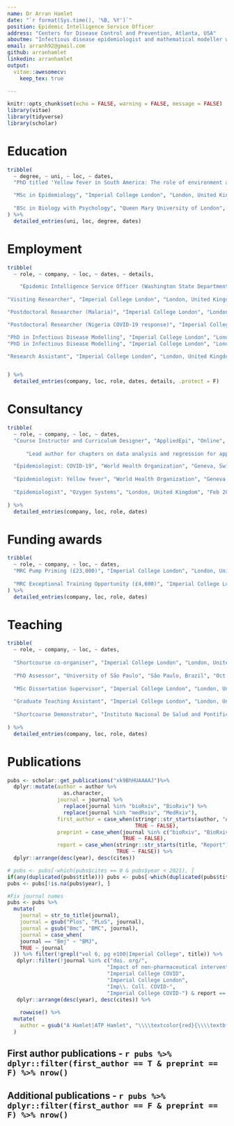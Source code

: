 ```yaml
---
name: Dr Arran Hamlet
date: "`r format(Sys.time(), '%B, %Y')`"
position: Epidemic Intelligence Service Officer
address: "Centers for Disease Control and Prevention, Atlanta, USA"
aboutme: "Infectious disease epidemiologist and mathematical modeller with extensive experience in data analysis and statistical/mechanistic modelling to inform outbreak response and public health policy."
email: arranh92@gmail.com
github: arranhamlet
linkedin: arranhamlet
output: 
  vitae::awesomecv:
    keep_tex: true
    
---
```


```r
knitr::opts_chunk$set(echo = FALSE, warning = FALSE, message = FALSE)
library(vitae)
library(tidyverse)
library(scholar)
```

# Education

```r
tribble(
  ~ degree, ~ uni, ~ loc, ~ dates,
  "PhD titled 'Yellow fever in South America: The role of environment and host on transmission dynamics'", "Imperial College London", "London, United Kingdom", "Jan 2017-Jan 2020",

  "MSc in Epidemiology", "Imperial College London", "London, United Kingdom", "Oct 2014-Oct 2015",
  
  "BSc in Biology with Psychology", "Queen Mary University of London", "London, United Kingdom", "Sep 2011-May 2014"
) %>% 
  detailed_entries(uni, loc, degree, dates)
```

# Employment

```r
tribble(
  ~ role, ~ company, ~ loc, ~ dates, ~ details,

    "Epidemic Intelligence Service Officer (Washington State Department of Health)", "Centers for Disease Control and Prevention", "Seattle, USA", "July 2022-", "Responsible for leading outbreak investigations, designing and conducting epidemiological analysis, evaluating disease surveillance and establishing public health policy.",
  
"Visiting Researcher", "Imperial College London", "London, United Kingdom", "Jun 2022-", "Visiting researcher for mathematical and statistical modelling of malaria and yellow fever.",

"Postdoctoral Researcher (Malaria)", "Imperial College London", "London, United Kingdom", "Jan 2020-Jun 2022", "Involved in a variety of projects assessing the public health impact of various control measures on the burden of malaria across Africa using mechanistic transmission models.",

"Postdoctoral Researcher (Nigeria COVID-19 response)", "Imperial College London", "London, United Kingdom", "Apr 2020-Dec 2020", "Lead researcher for Imperial College London's data analytics and modelling support for the Nigerian Government.",

"PhD in Infectious Disease Modelling", "Imperial College London", "London, United Kingdom", "Jan 2017 - Jan 2020", "PhD thesis titled 'Yellow fever in South America: The role of environment and host on transmission dynamics'.",
"PhD in Infectious Disease Modelling", "Imperial College London", "London, United Kingdom", "Jan 2017 - Jan 2020", "Explored the role of climate, landcover and zoonotic reservoirs on the distribution of yellow fever in South America.",

"Research Assistant", "Imperial College London", "London, United Kingdom", "Oct 2015 - Dec 2016", "Outbreak analysis and response for the 2015-2016 yellow fever outbreak in Angola and the Democratic Republic of the Congo working with the World Health Organization (WHO) and investigating the impact of climate on yellow fever transmission."


) %>% 
  detailed_entries(company, loc, role, dates, details, .protect = F)
```
\newpage
# Consultancy
```r
tribble(
  ~ role, ~ company, ~ loc, ~ dates,
  "Course Instructor and Curriculum Designer", "AppliedEpi", "Online", "Jan 2022 - ", 
  
      "Lead author for chapters on data analysis and regression for applied epidemiologists", "AppliedEpi", "Online", "Jan 2022 - ", 

  "Epidemiologist: COVID-19", "World Health Organization", "Geneva, Switzerland", "Feb 2020 - Apr 2020", 
  
  "Epidemiologist: Yellow fever", "World Health Organization", "Geneva, Switzerland", "Jul 2016 - Sep 2016",
  
  "Epidemiologist", "Ozygen Systems", "London, United Kingdom", "Feb 2016 - Mar 2016"
  
) %>% 
  detailed_entries(company, loc, role, dates)
```

# Funding awards
```r
tribble(
  ~ role, ~ company, ~ loc, ~ dates,
  "MRC Pump Priming (£23,000)", "Imperial College London", "London, United Kingdom", "Nov 2019", 
  
  "MRC Exceptional Training Opportunity (£4,600)", "Imperial College London", "London, United Kingdom", "Oct 2017/Aug 2018/Jun 2019"
) %>% 
  detailed_entries(company, loc, role, dates)
```

# Teaching
```r
tribble(
  ~ role, ~ company, ~ loc, ~ dates,
  
  "Shortcourse co-organiser", "Imperial College London", "London, United Kingdom", "Jan 2021 - Sep 2021",
  
  "PhD Assessor", "University of São Paulo", "São Paulo, Brazil", "Oct 2020-Jun 2023", 
  
  "MSc Dissertation Supervisor", "Imperial College London", "London, United Kingdom", "May 2020 - Oct 2020",
  
  "Graduate Teaching Assistant", "Imperial College London", "London, United Kingdom", "Jan 2017 - Jun 2022",
  
  "Shortcourse Demonstrator", "Instituto Nacional De Salud and Pontificia Universidad Javeriana", "Bogota, Colombia", "Jun 2019", 
 
) %>% 
  detailed_entries(company, loc, role, dates)
```
  

# Publications
```r
pubs <- scholar::get_publications("xk9BhHUAAAAJ")%>%
  dplyr::mutate(author = author %>%
                  as.character,
                journal = journal %>%
                  replace(journal %in% "bioRxiv", "BioRxiv") %>%
                  replace(journal %in% "medRxiv", "MedRxiv"),
                first_author = case_when(stringr::str_starts(author, "A Hamlet|ATP Hamlet") ~ TRUE,
                                         TRUE ~ FALSE),
                preprint = case_when(journal %in% c("bioRxiv", "BioRxiv", "MedRxiv", "medRxiv", "") ~ TRUE,
                                     TRUE ~ FALSE),
                report = case_when(stringr::str_starts(title, "Report") ~ TRUE,
                                   TRUE ~ FALSE)) %>%
  dplyr::arrange(desc(year), desc(cites))

# pubs <- pubs[-which(pubs$cites == 0 & pubs$year < 2021), ]
if(any(duplicated(pubs$title))) pubs <- pubs[-which(duplicated(pubs$title)), ]
pubs <- pubs[!is.na(pubs$year), ]

#Fix journal names
pubs <- pubs %>%
  mutate(
    journal = str_to_title(journal),
    journal = gsub("Plos", "PLoS", journal),
    journal = gsub("Bmc", "BMC", journal),
    journal = case_when(
    journal == "Bmj" ~ "BMJ",
    TRUE ~ journal
  )) %>% filter(!grepl("vol 6, pg e100|Imperial College", title)) %>%
   dplyr::filter(!journal %in% c("doi. org/",
                                "Impact of non-pharmaceutical interventions (NPIs) to reduce COVID",
                                "Imperial College COVID",
                                "Imperial College London",
                                "Imp\\. Coll. COVID-",
                                "Imperial College COVID-") & report == F & preprint == F & journal != "Imperial College London") %>% filter(!grepl("Correction", title)) %>%
   dplyr::arrange(desc(year), desc(cites)) %>%
  
    rowwise() %>%
  mutate(
    author = gsub("A Hamlet|ATP Hamlet", "\\\\textcolor{red}{\\\\textbf{A Hamlet}} ", author)
  )

```

## First author publications - `r pubs %>% dplyr::filter(first_author == T & preprint == F) %>% nrow()`
## Additional publications - `r pubs %>% dplyr::filter(first_author == F & preprint == F) %>% nrow()`
